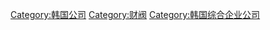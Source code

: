 {{Catmore}}

[[Category:韩国公司|Category:韩国公司]]
[[Category:财阀|Category:财阀]]
[[Category:韩国综合企业公司|Category:韩国综合企业公司]]